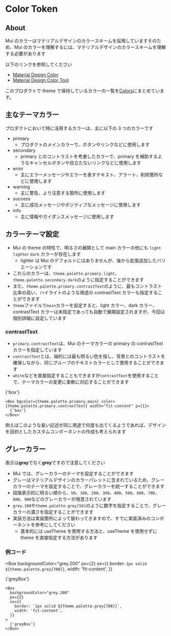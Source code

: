 
<Meta title="Tokens/Color/Info" />

<ThemeProvider theme={theme}>
<Container>

# Color Token

## About

Mui のカラーはマテリアルデザインのカラースキームを採用していますそのため、Mui のカラーを理解するには、マテリアルデザインのカラースキームを理解する必要があります

以下のリンクを参照してください<br/>

- [Material Design Color](https://material.io/design/color/the-color-system.html#color-theme-creation)
- [Material Design Color Tool](https://material.io/resources/color/#!/?view.left=0&view.right=0&primary.color=FFC107&secondary.color=FFC107)

このプロダクトで theme で保持しているカラーの一覧を[Colors](/story/tokens-color--color-map)にまとめています。

## 主なテーマカラー

プロダクトにおいて特に活用するカラーは、主に以下の 3 つのカラーです

- primary
  - プロダクトのメインカラーで、ボタンやリンクなどに使用します
- secondary
  - primary とのコントラストを考慮したカラーで、primary を補助するようなキャンセルボタンや目立たないリンクなどに使用します
- error
  - 主にエラーメッセージやエラーを表すテキスト、アラート、削除箇所などに使用します
- warning
  - 主に警告、より注意する箇所に使用します
- success
  - 主に成功メッセージやポジティブなメッセージに使用します
- info
  - 主に情報やガイダンスメッセージに使用します

## カラーテーマ設定

- Mui の theme の特性で、明るさの展開として main カラーの他にも `light` `lighter` `dark` カラーが存在します
  - lighter は Mui のデフォルトにはありませんが、後から拡張追加したバリエーションです
- これらのカラーは、`theme.palette.primary.light`、`theme.palette.secondary.dark`のように指定することができます
- また、`theme.palette.primary.contrastText`のように、最もコントラスト比率の高い、ハイライトのような用途の contrastText カラーも指定することができます
- `theme`ファイルで`main`カラーを設定すると、light カラー、dark カラー、contrastText カラーは未指定であっても自動で展開設定されますが、今回は個別詳細に設定しています

### contrastText

- `primary.contrastText`は、Mui のテーマカラーの primary の contrastText カラーを指定しています
- `contrastText`とは、端的には最も明るい色を指し、背景とのコントラストを確保しながら、同じグループのテキストカラーとして使用することができます
- `white`などを直接指定することもできますが`contrastText`を使用することで、テーマカラーの変更に柔軟に対応することができます

<Box bgcolor={theme.palette.primary.main} color={theme.palette.primary.contrastText} width="fit-content" p={1}>
  {'box'}
</Box>

```tsx
<Box bgcolor={theme.palette.primary.main} color={theme.palette.primary.contrastText} width="fit-content" p={1}>
  {'box'}
</Box>
```

例えばこのような長い記述が同じ用途で何度も出てくるようであれば、デザインを目的としたカスタムコンポーネントの作成も考えられます

## グレーカラー

表示は**gray**でなく**grey**ですので注意してください

- Mui では、グレーカラーのテーマを設定することができます
- グレーはマテリアルデザインのカラーパレットに含まれているため、グレーカラーのテーマを設定することで、グレーカラーを統一することができます
- 段階表示的に明るい順から、`50`、`100`、`200`、`300`、`400`、`500`、`600`、`700`、`800`、`900`などのグレーカラーが用意されています
- `grey.100`や`theme.palette.grey[50]`のように数字を指定することで、グレーカラーの濃さを指定することができます
- 実装方法は実装箇所によって替わってきますので、すでに実装済みのコンポーネントを参考にしてください
  - 基本的には useTheme を使用する方法と、useTheme を使用せずに theme を直接指定する方法があります

### 例コード

<Box
  backgroundColor="grey.200"
  px={2}
  sx={{
    border: `1px solid ${theme.palette.grey[700]}`,
    width: 'fit-content',
  }}
>
  {'greyBox'}
</Box>

```tsx
<Box
  backgroundColor="grey.200"
  px={2}
  sx={{
    border: `1px solid ${theme.palette.grey[700]}`,
    width: 'fit-content',
  }}
>
  {'greyBox'}
</Box>
```

</Container>
</ThemeProvider>
